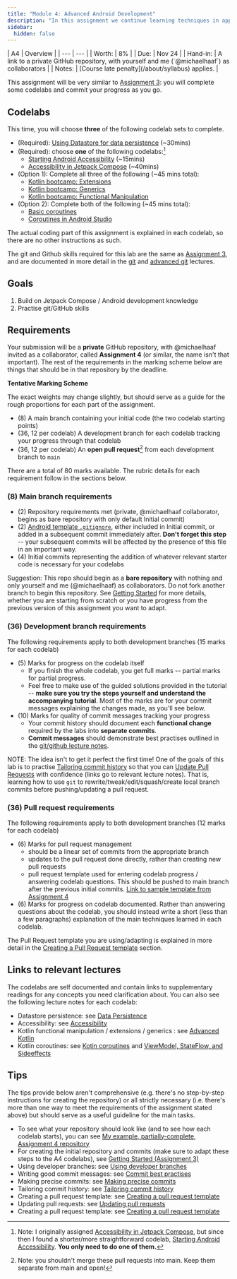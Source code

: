 ```yaml
---
title: "Module 4: Advanced Android Development"
description: "In this assignment we continue learning techniques in application architecture for the Android stack. We will continue to document our progress through codelabs using git/GitHub best practises to keep track of the techiques learned and to practise useful repository management skills."
sidebar:
  hidden: false
---
```


<div class="first-col-header">
| A4 | Overview |
| --- | --- |
| Worth: | 8% |
| Due: | Nov 24 |
| Hand-in: | A link to a private GitHub repository, with yourself and me (`@michaelhaaf`) as collaborators |
| Notes: | [Course late penalty](/about/syllabus) applies. |
</div>

[git-notes]: /5A6-F23/lectures/development/01-git
[git-adv-notes]: /5A6-F23/lectures/development/02-git-advanced

[lecture-viewmodel]: /5A6-F23/lectures/user-interfaces/05-data-flow
[lecture-datastore]: /5A6-F23/lectures/user-interfaces/06-data-persistence
[lecture-accessibility]: /5A6-F23/lectures/user-interfaces/07-accessibility
[lecture-advanced-kotlin]: /5A6-F23/lectures/programming/04-advanced-kotlin
[lecture-coroutines]: /5A6-F23/lectures/programming/05-coroutines

[codelab-datastore]: https://developer.android.com/codelabs/android-preferences-datastore#0
[codelab-accessibility]: https://developer.android.com/codelabs/starting-android-accessibility#0
[codelab-accessibility-2]: https://developer.android.com/codelabs/jetpack-compose-accessibility#0

[kt-bootcamp-51]: https://codelabs.developers.google.com/codelabs/kotlin-bootcamp-extensions/#0
[kt-bootcamp-52]: https://codelabs.developers.google.com/codelabs/kotlin-bootcamp-generics/#0
[kt-bootcamp-6]: https://codelabs.developers.google.com/codelabs/kotlin-bootcamp-sams/#0

[codelab-coroutines-1]: https://developer.android.com/codelabs/basic-android-kotlin-compose-coroutines-kotlin-playground#0
[codelab-coroutines-2]: https://developer.android.com/codelabs/basic-android-kotlin-compose-coroutines-android-studio#0

This assignment will be very similar to [Assignment 3](#prev): you will complete some codelabs and commit your progress as you go.

## Codelabs

This time, you will choose **three** of the following codelab sets to complete.

- (Required): [Using Datastore for data persistence][codelab-datastore] (~30mins)
- (Required): choose **one** of the following codelabs:[^2]
  - [Starting Android Accessibility][codelab-accessibility] (~15mins)
  - [Accessibility in Jetpack Compose][codelab-accessibility-2] (~40mins)
- (Option 1): Complete all three of the following (~45 mins total):
  - [Kotlin bootcamp: Extensions][kt-bootcamp-51]
  - [Kotlin bootcamp: Generics][kt-bootcamp-52]
  - [Kotlin bootcamp: Functional Manipulation][kt-bootcamp-6]
- (Option 2): Complete both of the following (~45 mins total):
  - [Basic coroutines][codelab-coroutines-1]
  - [Coroutines in Android Studio][codelab-coroutines-2]

[^2]: Note: I originally assigned [Accessibility in Jetpack Compose][codelab-accessibility-2], but since then I found a shorter/more straightforward codelab, [Starting Android Accessibility][codelab-accessibility]. **You only need to do one of them.**

The actual coding part of this assignment is explained in each codelab, so there are no other instructions as such. 

The git and Github skills required for this lab are the same as [Assignment 3](#prev), and are documented in more detail in the [git][git-notes] and [advanced git][git-adv-notes] lectures.

## Goals

1. Build on Jetpack Compose / Android development knowledge
2. Practise git/GitHub skills

## Requirements

Your submission will be a **private** GitHub repository, with @michaelhaaf invited as a collaborator, called **Assignment 4** (or similar, the name isn't that important). The rest of the requirements in the marking scheme below are things that should be in that repository by the deadline.

**Tentative Marking Scheme**

The exact weights may change slightly, but should serve as a guide for the rough proportions for each part of the assignment.

- (8) A main branch containing your initial code (the two codelab starting points)
- (36, 12 per codelab) A development branch for each codelab tracking your progress through that codelab
- (36, 12 per codelab) An **open pull request**[^1] from each development branch to `main`

[^1]: Note: you shouldn't merge these pull requests into main. Keep them separate from main and open!

There are a total of 80 marks available. The rubric details for each requirement follow in the sections below.

### (8) Main branch requirements

[gitignore]: https://github.com/github/gitignore/blob/main/Android.gitignore

- (2) Repository requirements met (private, @michaelhaaf collaborator, begins as bare repository with only default Initial commit)
- (2) [Android template `.gitignore`][gitignore], either included in Initial commit, or added in a subsequent commit immediately after. **Don't forget this step** -- your subsequent commits will be affected by the presence of this file in an important way.
- (4) Initial commits representing the addition of whatever relevant starter code is necessary for your codelabs

Suggestion: This repo should begin as a **bare repository** with nothing and only yourself and me (@michaelhaaf) as collaborators. Do not fork another branch to begin this repository. See [Getting Started](#getting-started) for more details, whether you are starting from scratch or you have progress from the previous version of this assignment you want to adapt.

### (36) Development branch requirements

The following requirements apply to both development branches (15 marks for each codelab)

- (5) Marks for progress on the codelab itself
  - If you finish the whole codelab, you get full marks -- partial marks for partial progress.
  - Feel free to make use of the guided solutions provided in the tutorial -- **make sure you try the steps yourself and understand the accompanying tutorial**. Most of the marks are for your commit messages explaining the changes made, as you'll see below. 
- (10) Marks for quality of commit messages tracking your progress
  - Your commit history should document each **functional change** required by the labs into **separate commits**.
  - **Commit messages** should demonstrate best practises outlined in the [git/github lecture notes][git-notes].

NOTE: The idea isn't to get it perfect the first time! One of the goals of this lab is to practise [Tailoring commit history][tailoring-commit-history] so that you can [Update Pull Requests][update-pull-requests] with confidence (links go to relevant lecture notes). That is, learning how to use `git` to rewrite/tweak/edit/squash/create local branch commits before pushing/updating a pull request.

### (36) Pull request requirements

[template-nav]: https://github.com/michaelhaaf/5A6-F23-assignment3/pull/1#issue-1958579519
[template-state]: https://github.com/michaelhaaf/5A6-F23-assignment3/pull/2#issue-1958594678
[template-pr]: https://github.com/michaelhaaf/5A6-F23-assignment4/blob/main/.github/pull_request_template.md

The following requirements apply to both development branches (12 marks for each codelab)

- (6) Marks for pull request management
  - should be a linear set of commits from the appropriate branch
  - updates to the pull request done directly, rather than creating new pull requests
  - pull request template used for entering codelab progress / answering codelab questions. This should be pushed to main branch after the previous initial commits. [Link to sample template from Assignment 4][template-pr]
- (6) Marks for progress on codelab documented. Rather than answering questions about the codelab, you should instead write a short (less than a few paragraphs) explanation of the main techniques learned in each codelab.

The Pull Request template you are using/adapting is explained in more detail in the [Creating a Pull Request template][creating-a-pull-request-template] section.

## Links to relevant lectures

The codelabs are self documented and contain links to supplementary readings for any concepts you need clarification about. You can also see the following lecture notes for each codelab:

- Datastore persistence: see [Data Persistence][lecture-datastore]
- Accessibility: see [Accessibility][lecture-accessibility]
- Kotlin functional manipulation / extensions / generics : see [Advanced Kotlin][lecture-advanced-kotlin]
- Kotlin coroutines: see [Kotin coroutines][lecture-coroutines] and [ViewModel, StateFlow, and Sideeffects][lecture-viewmodel]

## Tips

The tips provide below aren't comprehensive (e.g. there's no step-by-step instructions for creating the repository) or all strictly necessary (i.e. there's more than one way to meet the requirements of the assignment stated above) but should serve as a useful guideline for the main tasks. 

- To see what your repository should look like (and to see how each codelab starts), you can see [My example, partially-complete, Assignment 4 repository](https://github.com/michaelhaaf/5A6-F23-assignment4)
- For creating the initial repository and commits (make sure to adapt these steps to the A4 codelabs), see [Getting Started (Assignment 3)][init-commits]
- Using developer branches: see [Using developer branches][using-dev-branches]
- Writing good commit messages: see [Commit best practises][commit-best-practises]
- Making precise commits: see [Making precise commits][making-precise-commits]
- Tailoring commit history: see [Tailoring commit history][tailoring-commit-history]
- Creating a pull request template: see [Creating a pull request template][creating-a-pull-request-template]
- Updating pull requests: see [Updating pull requests][update-pull-requests]
- Creating a pull request template: see [Creating a pull request template][template-pr]

[init-commits]: /5A6-F23/assignments/assignment-3/#getting-started
[using-dev-branches]: /5A6-F23/lectures/development/01-git-basics/#using-developer-branches
[commit-best-practises]: /5A6-F23/lectures/development/01-git-basics/#commit-best-practices
[making-precise-commits]: /5A6-F23/lectures/development/02-git-advanced/#precise-change-selection-with-git-add---patch
[tailoring-commit-history]: /5A6-F23/lectures/development/02-git-advanced/#interactive-git-rebase
[creating-a-pull-request-template]: /5A6-F23/lectures/development/03-ci-cd/#creating-a-pull-request-template
[update-pull-requests]: /5A6-F23/lectures/development/03-ci-cd/#updating-pull-requests
